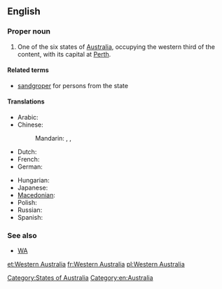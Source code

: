==English==
{{wikipedia}}

===Proper noun===
{{en-proper noun|head=[[Western]] [[Australia]]}}

# One of the six states of [[Australia]], occupying the western third of the content, with its capital at [[Perth]].

====Related terms====
* [[sandgroper]] {{italbrac|colloquial}} for persons from the state

====Translations====
{{trans-top|state of Australia}}
* Arabic: {{t|ar|أستراليا الغربية|f|tr='ustraalia al-gharbíyya|sc=Arab}}
* Chinese:
*: Mandarin: {{t|zh|西澳大利亞|sc=Hani}}, {{t|zh|西澳大利亚|tr=Xī Àodàlìyà|sc=Hani}}, {{t|zh|西澳洲|tr=Xī Àozhōu|sc=Hani}}
* Dutch: {{t+|nl|West-Australië}}
* French: {{t+|fr|Australie-Occidentale|f}}
* German: {{t|de|Western Australia|n}}
{{trans-mid}}
* Hungarian: {{t|hu|Nyugat-Ausztrália}}
* Japanese: {{t|ja|西オーストラリア|tr=Nishi-Ōsutoraria|sc=Jpan}}
* [[Macedonian]]: {{t|mk|Западна Австралија|f|tr=Západna Avstrálija}}
* Polish: {{t|pl|Australia Zachodnia|f}}
* Russian: {{t|ru|Западная Австралия|f|tr=Západnaja Avstrálija}}
* Spanish: {{t|es|Australia Occidental|f}}
{{trans-bottom}}

===See also===
* [[WA]]

[[Category:States of Australia]]
[[Category:en:Australia]]

[[et:Western Australia]]
[[fr:Western Australia]]
[[pl:Western Australia]]